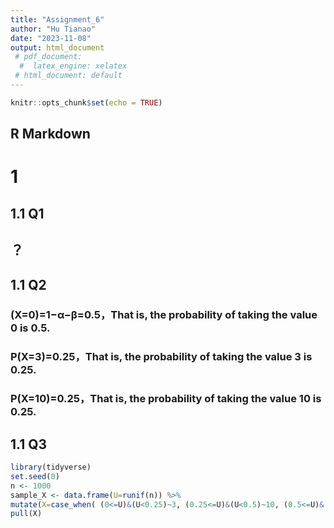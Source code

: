 ```yaml
---
title: "Assignment_6"
author: "Hu Tianao"
date: "2023-11-08"
output: html_document
 # pdf_document:
  #  latex_engine: xelatex
 # html_document: default
---
```


```r
knitr::opts_chunk$set(echo = TRUE)
```

## R Markdown


# 1
## 1.1 Q1
## ？

## 1.1 Q2
### (X=0)=1−α−β=0.5，That is, the probability of taking the value 0 is 0.5.
### P(X=3)=0.25，That is, the probability of taking the value 3 is 0.25.
### P(X=10)=0.25，That is, the probability of taking the value 10 is 0.25.

## 1.1 Q3
```r
library(tidyverse)
set.seed(0)
n <- 1000
sample_X <- data.frame(U=runif(n)) %>%
mutate(X=case_when( (0<=U)&(U<0.25)~3, (0.25<=U)&(U<0.5)~10, (0.5<=U)&(U<=1)~0)) %>%
pull(X)
```


